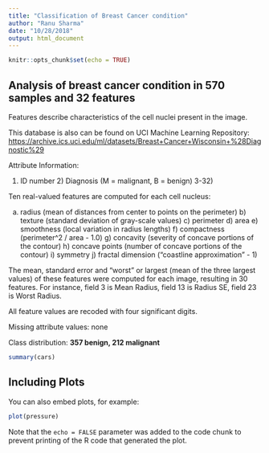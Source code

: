 ```yaml
---
title: "Classification of Breast Cancer condition"
author: "Ranu Sharma"
date: "10/28/2018"
output: html_document
---
```


```r
knitr::opts_chunk$set(echo = TRUE)
```

## Analysis of breast cancer condition in 570 samples and 32 features

Features describe characteristics of the cell nuclei present in the image.

This database is also can be found on UCI Machine Learning Repository: <https://archive.ics.uci.edu/ml/datasets/Breast+Cancer+Wisconsin+%28Diagnostic%29>

Attribute Information:

1) ID number 2) Diagnosis (M = malignant, B = benign) 3-32)

Ten real-valued features are computed for each cell nucleus:

a) radius (mean of distances from center to points on the perimeter) b) texture (standard deviation of gray-scale values) c) perimeter d) area e) smoothness (local variation in radius lengths) f) compactness (perimeter^2 / area - 1.0) g) concavity (severity of concave portions of the contour) h) concave points (number of concave portions of the contour) i) symmetry j) fractal dimension ("coastline approximation" - 1)

The mean, standard error and "worst" or largest (mean of the three largest values) of these features were computed for each image, resulting in 30 features. For instance, field 3 is Mean Radius, field 13 is Radius SE, field 23 is Worst Radius.

All feature values are recoded with four significant digits.

Missing attribute values: none

Class distribution: **357 benign, 212 malignant**

```r
summary(cars)
```

## Including Plots

You can also embed plots, for example:

```r
plot(pressure)
```

Note that the `echo = FALSE` parameter was added to the code chunk to prevent printing of the R code that generated the plot.
